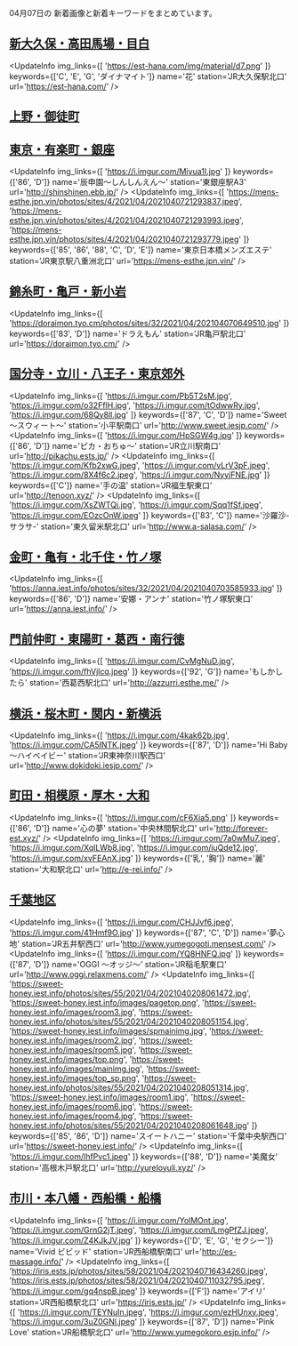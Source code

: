 

04月07日の
新着画像と新着キーワードをまとめています。

<DmmAffiliateIns />

## [新大久保・高田馬場・目白](/busty/0020)
<UpdateInfo
    img_links={[
    'https://est-hana.com/img/material/d7.png'
    ]}
    keywords={['C', 'E', 'G', 'ダイナマイト']}
    name='花'
    station='JR大久保駅北口'
    url='https://est-hana.com/'
/>
<DmmAffiliateIns />

## [上野・御徒町](/busty/0070)
<DmmAffiliateIns />

## [東京・有楽町・銀座](/busty/0090)
<UpdateInfo
    img_links={[
    'https://i.imgur.com/Miyua1I.jpg'
    ]}
    keywords={['86', 'D']}
    name='辰申園～しんしんえん～'
    station='東銀座駅A3'
    url='http://shinshinen.ebb.jp/'
/>
<UpdateInfo
    img_links={[
    'https://mens-esthe.jpn.vin/photos/sites/4/2021/04/2021040721293837.jpeg',
    'https://mens-esthe.jpn.vin/photos/sites/4/2021/04/2021040721293993.jpeg',
    'https://mens-esthe.jpn.vin/photos/sites/4/2021/04/2021040721293779.jpeg'
    ]}
    keywords={['85', '86', '88', 'C', 'D', 'E']}
    name='東京日本橋メンズエステ'
    station='JR東京駅八重洲北口'
    url='https://mens-esthe.jpn.vin/'
/>
<DmmAffiliateIns />

## [錦糸町・亀戸・新小岩](/busty/0170)
<UpdateInfo
    img_links={[
    'https://doraimon.tyo.cm/photos/sites/32/2021/04/202104070649510.jpg'
    ]}
    keywords={['83', 'D']}
    name='ドラえもん'
    station='JR亀戸駅北口'
    url='https://doraimon.tyo.cm/'
/>
<DmmAffiliateIns />

## [国分寺・立川・八王子・東京郊外](/busty/0200)
<UpdateInfo
    img_links={[
    'https://i.imgur.com/Pb5T2sM.jpg',
    'https://i.imgur.com/o32FflH.jpg',
    'https://i.imgur.com/tOdwwRy.jpg',
    'https://i.imgur.com/68Qy8ll.jpg'
    ]}
    keywords={['87', 'C', 'D']}
    name='Sweet ～スウィート～'
    station='小平駅南口'
    url='http://www.sweet.iesjp.com/'
/>
<UpdateInfo
    img_links={[
    'https://i.imgur.com/HpSGW4g.jpg'
    ]}
    keywords={['86', 'D']}
    name='ピカ・おちゅ～'
    station='JR立川駅南口'
    url='http://pikachu.ests.jp/'
/>
<UpdateInfo
    img_links={[
    'https://i.imgur.com/Kfb2xwG.jpeg',
    'https://i.imgur.com/vLrV3pF.jpeg',
    'https://i.imgur.com/8X4f6c2.jpeg',
    'https://i.imgur.com/NyyjFNE.jpg'
    ]}
    keywords={['C']}
    name='手の温'
    station='JR福生駅東口'
    url='http://tenoon.xyz/'
/>
<UpdateInfo
    img_links={[
    'https://i.imgur.com/XsZWTQj.jpg',
    'https://i.imgur.com/Sqq1fSf.jpeg',
    'https://i.imgur.com/EOzcOnW.jpeg'
    ]}
    keywords={['83', 'C']}
    name='沙羅沙-サラサ-'
    station='東久留米駅北口'
    url='http://www.a-salasa.com/'
/>
<DmmAffiliateIns />

## [金町・亀有・北千住・竹ノ塚](/busty/0230)
<UpdateInfo
    img_links={[
    'https://anna.iest.info/photos/sites/32/2021/04/2021040703585933.jpg'
    ]}
    keywords={['86', 'D']}
    name='安娜・アンナ'
    station='竹ノ塚駅東口'
    url='https://anna.iest.info/'
/>
<DmmAffiliateIns />

## [門前仲町・東陽町・葛西・南行徳](/busty/0240)
<UpdateInfo
    img_links={[
    'https://i.imgur.com/CvMgNuD.jpg',
    'https://i.imgur.com/fhVjlcq.jpeg'
    ]}
    keywords={['92', 'G']}
    name='もしかしたら'
    station='西葛西駅北口'
    url='http://azzurri.esthe.me/'
/>
<DmmAffiliateIns />

## [横浜・桜木町・関内・新横浜](/busty/0310)
<UpdateInfo
    img_links={[
    'https://i.imgur.com/4kak62b.jpg',
    'https://i.imgur.com/CA5INTK.jpeg'
    ]}
    keywords={['87', 'D']}
    name='Hi Baby～ハイベイビー'
    station='JR東神奈川駅西口'
    url='http://www.dokidoki.iesjp.com/'
/>
<DmmAffiliateIns />

## [町田・相模原・厚木・大和](/busty/0330)
<UpdateInfo
    img_links={[
    'https://i.imgur.com/cF6Xia5.png'
    ]}
    keywords={['86', 'D']}
    name='心の夢'
    station='中央林間駅北口'
    url='http://forever-est.xyz/'
/>
<UpdateInfo
    img_links={[
    'https://i.imgur.com/7a0wMu7.jpeg',
    'https://i.imgur.com/XqlLWb8.jpg',
    'https://i.imgur.com/iuQde12.jpg',
    'https://i.imgur.com/xvFEAnX.jpg'
    ]}
    keywords={['乳', '胸']}
    name='麗'
    station='大和駅北口'
    url='http://e-rei.info/'
/>
<DmmAffiliateIns />

## [千葉地区](/busty/0500)
<UpdateInfo
    img_links={[
    'https://i.imgur.com/CHJJvf6.jpeg',
    'https://i.imgur.com/41Hmf9O.jpg'
    ]}
    keywords={['87', 'C', 'D']}
    name='夢心地'
    station='JR五井駅西口'
    url='http://www.yumegogoti.mensest.com/'
/>
<UpdateInfo
    img_links={[
    'https://i.imgur.com/YQ8HNFQ.jpg'
    ]}
    keywords={['87', 'D']}
    name='OGGI ～オッジ～'
    station='JR稲毛駅東口'
    url='http://www.oggi.relaxmens.com/'
/>
<UpdateInfo
    img_links={[
    'https://sweet-honey.iest.info/photos/sites/55/2021/04/2021040208061472.jpg',
    'https://sweet-honey.iest.info/images/pagetop.png',
    'https://sweet-honey.iest.info/images/room3.jpg',
    'https://sweet-honey.iest.info/photos/sites/55/2021/04/2021040208051154.jpg',
    'https://sweet-honey.iest.info/images/spmainimg.jpg',
    'https://sweet-honey.iest.info/images/room2.jpg',
    'https://sweet-honey.iest.info/images/room5.jpg',
    'https://sweet-honey.iest.info/images/top.png',
    'https://sweet-honey.iest.info/images/mainimg.jpg',
    'https://sweet-honey.iest.info/images/top_sp.png',
    'https://sweet-honey.iest.info/photos/sites/55/2021/04/2021040208051314.jpg',
    'https://sweet-honey.iest.info/images/room1.jpg',
    'https://sweet-honey.iest.info/images/room6.jpg',
    'https://sweet-honey.iest.info/images/room4.jpg',
    'https://sweet-honey.iest.info/photos/sites/55/2021/04/2021040208061648.jpg'
    ]}
    keywords={['85', '86', 'D']}
    name='スイートハニー'
    station='千葉中央駅西口'
    url='https://sweet-honey.iest.info/'
/>
<UpdateInfo
    img_links={[
    'https://i.imgur.com/lhfPvc1.jpeg'
    ]}
    keywords={['88', 'D']}
    name='美魔女'
    station='高根木戸駅北口'
    url='http://yureloyuli.xyz/'
/>
<DmmAffiliateIns />

## [市川・本八幡・西船橋・船橋](/busty/0510)
<UpdateInfo
    img_links={[
    'https://i.imgur.com/YolMOnt.jpg',
    'https://i.imgur.com/GrnG2jT.jpeg',
    'https://i.imgur.com/LmgPfZJ.jpeg',
    'https://i.imgur.com/Z4KJkJV.jpg'
    ]}
    keywords={['D', 'E', 'G', 'セクシー']}
    name='Vivid ビビッド'
    station='JR西船橋駅南口'
    url='http://es-massage.info/'
/>
<UpdateInfo
    img_links={[
    'https://iris.ests.jp/photos/sites/58/2021/04/2021040716434260.jpeg',
    'https://iris.ests.jp/photos/sites/58/2021/04/2021040711032795.jpeg',
    'https://i.imgur.com/gq4nspB.jpeg'
    ]}
    keywords={['F']}
    name='アイリ'
    station='JR西船橋駅北口'
    url='https://iris.ests.jp/'
/>
<UpdateInfo
    img_links={[
    'https://i.imgur.com/TEYNuIn.jpeg',
    'https://i.imgur.com/ezHUnxy.jpeg',
    'https://i.imgur.com/3uZ0GNl.jpeg'
    ]}
    keywords={['87', 'D']}
    name='Pink Love'
    station='JR船橋駅北口'
    url='http://www.yumegokoro.esjp.info/'
/>
<DmmAffiliateIns />

<DmmAffiliateScript />
